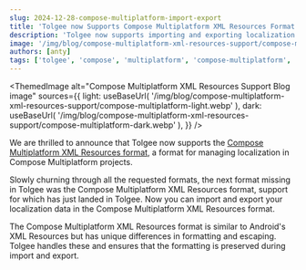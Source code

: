 ```yaml
---
slug: 2024-12-28-compose-multiplatform-import-export
title: 'Tolgee now Supports Compose Multiplatform XML Resources Format'
description: 'Tolgee now supports importing and exporting localization data in the Compose Multiplatform XML Resources format.'
image: '/img/blog/compose-multiplatform-xml-resources-support/compose-multiplatform-light.webp'
authors: [anty]
tags: ['tolgee', 'compose', 'multiplatform', 'compose-multiplatform', 'xml', 'resources', 'localization', 'format']
---
```



<ThemedImage
    alt="Compose Multiplatform XML Resources Support Blog image"
    sources={{
        light: useBaseUrl(
            '/img/blog/compose-multiplatform-xml-resources-support/compose-multiplatform-light.webp'
        ),
        dark: useBaseUrl(
            '/img/blog/compose-multiplatform-xml-resources-support/compose-multiplatform-dark.webp'
        ),
    }}
/>

We are thrilled to announce that Tolgee now supports the [Compose Multiplatform XML Resources format](/platform/formats/compose_multiplatform_xml), a format for managing localization in Compose Multiplatform projects.

<!--truncate-->

Slowly churning through all the requested formats, the next format missing in Tolgee was the Compose Multiplatform XML Resources format, support for which has just landed in Tolgee. Now you can import and export your localization data in the Compose Multiplatform XML Resources format.

The Compose Multiplatform XML Resources format is similar to Android's XML Resources but has unique differences in formatting and escaping. Tolgee handles these and ensures that the formatting is preserved during import and export.